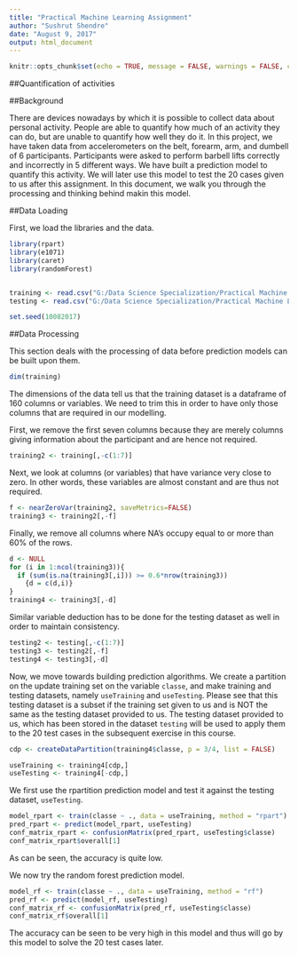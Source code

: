 ```yaml
---
title: "Practical Machine Learning Assignment"
author: "Sushrut Shendre"
date: "August 9, 2017"
output: html_document
---
```


```r
knitr::opts_chunk$set(echo = TRUE, message = FALSE, warnings = FALSE, cache = TRUE)
```

##Quantification of activities

##Background

There are devices nowadays by which it is possible to collect data about personal activity. People are able to quantify how much of an activity they can do, but are unable to quantify how well they do it. In this project, we have taken data from accelerometers on the belt, forearm, arm, and dumbell of 6 participants. Participants were asked to perform barbell lifts correctly and incorrectly in 5 different ways. 
We have built a prediction model to quantify this activity. We will later use this model to test the 20 cases given to us after this assignment. In this document, we walk you through the processing and thinking behind makin this model.


##Data Loading

First, we load the libraries and the data.

```r
library(rpart)
library(e1071)
library(caret)
library(randomForest)


training <- read.csv("G:/Data Science Specialization/Practical Machine Learning/pml-training.csv", na.strings=c("NA","#DIV/0!", ""))
testing <- read.csv("G:/Data Science Specialization/Practical Machine Learning/pml-testing.csv", na.strings=c("NA","#DIV/0!", ""))

set.seed(10082017)
```


##Data Processing

This section deals with the processing of data before prediction models can be built upon them.

```r
dim(training)
```

The dimensions of the data tell us that the training dataset is a dataframe of 160 columns or variables. We need to trim this in order to have only those columns that are required in our modelling.

First, we remove the first seven columns because they are merely columns giving information about the participant and are hence not required.

```r
training2 <- training[,-c(1:7)]
```

Next, we look at columns (or variables) that have variance very close to zero. In other words, these variables are almost constant and are thus not required.

```r
f <- nearZeroVar(training2, saveMetrics=FALSE)
training3 <- training2[,-f]
```

Finally, we remove all columns where NA's occupy equal to or more than 60% of the rows.

```r
d <- NULL
for (i in 1:ncol(training3)){
  if (sum(is.na(training3[,i])) >= 0.6*nrow(training3))
    {d = c(d,i)}
}
training4 <- training3[,-d]
```


Similar variable deduction has to be done for the testing dataset as well in order to maintain consistency.

```r
testing2 <- testing[,-c(1:7)]
testing3 <- testing2[,-f]
testing4 <- testing3[,-d]
```


Now, we move towards building prediction algorithms. We create a partition on the update training set on the variable `classe`, and make training and testing datasets, namely `useTraining` and `useTesting`. Please see that this testing dataset is a subset if the training set given to us and is NOT the same as the testing dataset provided to us. The testing dataset provided to us, which has been stored in the dataset `testing` will be used to apply them to the 20 test cases in the subsequent exercise in this course. 

```r
cdp <- createDataPartition(training4$classe, p = 3/4, list = FALSE)

useTraining <- training4[cdp,]
useTesting <- training4[-cdp,]
```

We first use the rpartition prediction model and test it against the testing dataset, `useTesting`.

```r
model_rpart <- train(classe ~ ., data = useTraining, method = "rpart")
pred_rpart <- predict(model_rpart, useTesting)
conf_matrix_rpart <- confusionMatrix(pred_rpart, useTesting$classe)
conf_matrix_rpart$overall[1]
```

As can be seen, the accuracy is quite low.


We now try the random forest prediction model.

```r
model_rf <- train(classe ~ ., data = useTraining, method = "rf")
pred_rf <- predict(model_rf, useTesting)
conf_matrix_rf <- confusionMatrix(pred_rf, useTesting$classe)
conf_matrix_rf$overall[1]
```

The accuracy can be seen to be very high in this model and thus will go by this model to solve the 20 test cases later.